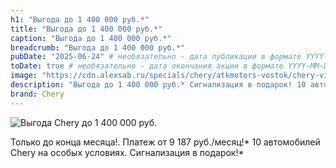```yaml
---
h1: "Выгода до 1 400 000 руб.*"
title: "Выгода до 1 400 000 руб.*"
caption: "Выгода до 1 400 000 руб.*"
breadcrumb: "Выгода до 1 400 000 руб.*"
pubDate: "2025-06-24" # необязательно - дата публикации в формате YYYY-MM-DD, возможность планирования публикации
toDate: true # необязательно - дата окончания акции в формате YYYY-MM-DD или true для показа последнего дня месяца
image: "https://cdn.alexsab.ru/specials/chery/atkmotors-vostok/chery-vigoda/mobile.webp"
description: "Выгода до 1 400 000 руб.* Сигнализация в подарок! 10 автомобилей Chery на особых условиях"
brand: Chery
---
```



<picture>
	<source media="(min-width: 942px)" srcset="https://cdn.alexsab.ru/specials/chery/atkmotors-vostok/chery-vigoda/desktop.webp" />
	<img src="https://cdn.alexsab.ru/specials/chery/atkmotors-vostok/chery-vigoda/mobile.webp" class="w-full mb-10" alt="Выгода Chery до 1 400 000 руб." />
</picture>

Только до конца месяца!. Платеж от 9 187 руб./месяц!* 10 автомобилей Chery на особых условиях. Сигнализация в подарок!*

<Timer subtitle='' btnName='Получить предложение' endtime={timerendtime} />

<SpecialSalonsInfo dataFormName="Узнать выгоду. Выгода Chery до 1 400 000 руб." />